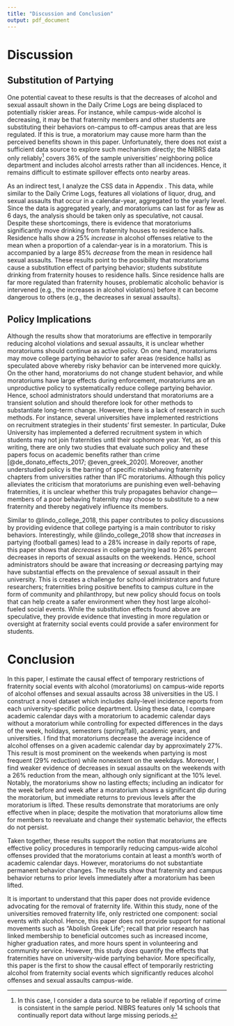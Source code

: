 ```yaml
---
title: "Discussion and Conclusion"
output: pdf_document
---
```


<!-- ```{r setup, include=FALSE} -->
<!-- knitr::opts_chunk$set(echo = TRUE) -->
<!-- ``` -->

# Discussion 

## Substitution of Partying

One potential caveat to these results is that the decreases of alcohol and sexual assault shown in the Daily Crime Logs are being displaced to potentially riskier areas. For instance, while campus-wide alcohol is decreasing, it may be that fraternity members and other students are substituting their behaviors on-campus to off-campus areas that are less regulated. If this is true, a moratorium may cause more harm than the perceived benefits shown in this paper. Unfortunately, there does not exist a sufficient data source to explore such mechanism directly; the NIBRS data only reliably^[In this case, I consider a data source to be reliable if reporting of crime is consistent in the sample period. NIBRS features only 14 schools that continually report data without large missing periods.] covers 36% of the sample universities' neighboring police department and includes alcohol arrests rather than all incidences. Hence, it remains difficult to estimate spillover effects onto nearby areas. 

As an indirect test, I analyze the CSS data in Appendix \ref{section:spillovers}. This data, while similar to the Daily Crime Logs, features all violations of liquor, drug, and sexual assaults that occur in a calendar-year, aggregated to the yearly level. Since the data is aggregated yearly, and moratoriums can last for as few as 6 days, the analysis should be taken only as speculative, not causal. Despite these shortcomings, there is evidence that moratoriums significantly move drinking from fraternity houses to residence halls. Residence halls show a 25% *increase* in alcohol offenses relative to the mean when a proportion of a calendar-year is in a moratorium. This is accompanied by a large 85% *decrease* from the mean in residence hall sexual assaults. These results point to the possibility that moratoriums cause a substitution effect of partying behavior; students substitute drinking from fraternity houses to residence halls. Since residence halls are far more regulated than fraternity houses, problematic alcoholic behavior is intervened (e.g., the increases in alcohol violations) before it can become dangerous to others (e.g., the decreases in sexual assaults). 

## Policy Implications

Although the results show that moratoriums are effective in temporarily reducing alcohol violations and sexual assaults, it is unclear whether moratoriums should continue as active policy. On one hand, moratoriums may move college partying behavior to safer areas (residence halls) as speculated above whereby risky behavior can be intervened more quickly. On the other hand, moratoriums do not change student behavior, and while moratoriums have large effects during enforcement, moratoriums are an unproductive policy to systematically reduce college partying behavior. Hence, school administrators should understand that moratoriums are a transient solution and should therefore look for other methods to substantiate long-term change. However, there is a lack of research in such methods. For instance, several universities have implemented restrictions on recruitment strategies in their students' first semester. In particular, Duke University has implemented a deferred recruitment system in which students may not join fraternities until their sophomore year. Yet, as of this writing, there are only two studies that evaluate such policy and these papers focus on academic benefits rather than crime [@de_donato_effects_2017; @even_greek_2020]. Moreover, another understudied policy is the barring of specific misbehaving fraternity chapters from universities rather than IFC moratoriums. Although this policy alleviates the criticism that moratoriums are punishing even well-behaving fraternities, it is unclear whether this truly propagates behavior change—members of a poor behaving fraternity may choose to substitute to a new fraternity and thereby negatively influence its members. 


Similar to @lindo_college_2018, this paper contributes to policy discussions by providing evidence that college partying is a main contributor to risky behaviors. Interestingly, while @lindo_college_2018 show that *increases* in partying (football games) lead to a 28% increase in daily reports of rape, this paper shows that *decreases* in college partying lead to 26% percent decreases in  reports of sexual assaults on the weekends. Hence, school administrators should be aware that increasing *or* decreasing partying may have substantial effects on the prevalence of sexual assault in their university. This is creates a challenge for school administrators and future researchers; fraternities bring positive benefits to campus culture in the form of community and philanthropy, but new policy should focus on tools that can help create a safer environment when they host large alcohol-fueled social events. While the substitution effects found above are speculative, they provide evidence that investing in more regulation or oversight at fraternity social events could provide a safer environment for students.  






# Conclusion \label{section:conclusion}

In this paper, I estimate the causal effect of temporary restrictions of fraternity social events with alcohol (moratoriums) on campus-wide reports of alcohol offenses and sexual assaults across 38 universities in the US. I construct a novel dataset which includes daily-level incidence reports from each university-specific police department. Using these data, I compare academic calendar days with a moratorium to academic calendar days without a moratorium while controlling for expected differences in the days of the week, holidays, semesters (spring/fall), academic years, and universities. I find that moratoriums decrease the average incidence of alcohol offenses on a given academic calendar day by approximately 27%. This result is most prominent on the weekends when partying is most frequent (29% reduction) while nonexistent on the weekdays. Moreover, I find weaker evidence of decreases in sexual assaults on the weekends with a 26% reduction from the mean, although only significant at the 10% level. Notably, the moratoriums show no lasting effects; including an indicator for the week before and week after a moratorium shows a significant dip during the moratorium, but immediate returns to previous levels after the moratorium is lifted. These results demonstrate that moratoriums are only effective when in place; despite the motivation that moratoriums allow time for members to reevaluate and change their systematic behavior, the effects do not persist. 

Taken together, these results support the notion that moratoriums are effective policy procedures in temporarily reducing campus-wide alcohol offenses provided that the moratoriums contain at least a month's worth of academic calendar days. However, moratoriums do not substantiate permanent behavior changes. The results show that fraternity and campus behavior returns to prior levels immediately after a moratorium has been lifted. 

It is important to understand that this paper does not provide evidence advocating for the removal of fraternity life. Within this study, none of the universities removed fraternity life, only restricted one component: social events with alcohol. Hence, this paper does not provide support for national movements such as "Abolish Greek Life"; recall that prior research has linked membership to beneficial outcomes such as increased income, higher graduation rates, and more hours spent in volunteering and community service. However, this study *does* quantify the effects that fraternities have on university-wide partying behavior. More specifically, this paper is the first to show the causal effect of temporarily restricting alcohol from fraternity social events which significantly reduces alcohol offenses and sexual assaults campus-wide. 

